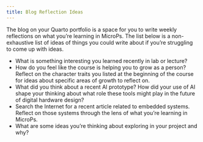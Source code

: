 ```yaml
---
title: Blog Reflection Ideas
---
```


The blog on your Quarto portfolio is a space for you to write weekly reflections on what you're learning in MicroPs.
The list below is a non-exhaustive list of ideas of things you could write about if you're struggling to come up with ideas.

- What is something interesting you learned recently in lab or lecture?
- How do you feel like the course is helping you to grow as a person? Reflect on the character traits you listed at the beginning of the course for ideas about specific areas of growth to reflect on.
- What did you think about a recent AI prototype? How did your use of AI shape your thinking about what role these tools might play in the future of digital hardware design?
- Search the Internet for a recent article related to embedded systems. Reflect on those systems through the lens of what you're learning in MicroPs.
- What are some ideas you're thinking about exploring in your project and why?